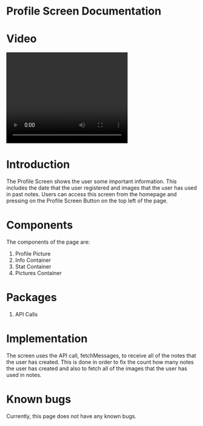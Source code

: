 # Profile Screen Documentation

# Video

<video width="320" height="240" controls>
<<<<<<< HEAD
  <source src="../../static/video/ProfileScreenVideo.MP4" type="video/mp4"/>
=======
  <source src="/ProfileScreenVideo.MP4" type="video/mp4"/>
>>>>>>> 5fdddbb3464269e031b57406b8bc4b4d732be200
</video>

# Introduction

The Profile Screen shows the user some important information. This includes the date that the user registered and images that the user has used in past notes. Users can access this screen from the homepage and pressing on the Profile Screen Button on the top left of the page.

# Components

The components of the page are:

1. Profile Picture
2. Info Container
3. Stat Container
4. Pictures Container

# Packages

1. API Calls

# Implementation

The screen uses the API call, fetchMessages, to receive all of the notes that the user has created. This is done in order to fix the count how many notes the user has created and also to fetch all of the images that the user has used in notes.

# Known bugs

Currently, this page does not have any known bugs.